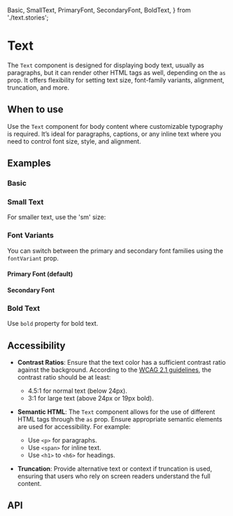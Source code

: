   Basic,
  SmallText,
  PrimaryFont,
  SecondaryFont,
  BoldText,
} from './text.stories';

<Meta of={Text} />

# Text

The `Text` component is designed for displaying body text, usually as paragraphs, but it can render other HTML tags as well, depending on the `as` prop. It offers flexibility for setting text size, font-family variants, alignment, truncation, and more.

## When to use

Use the `Text` component for body content where customizable typography is required. It’s ideal for paragraphs, captions, or any inline text where you need to control font size, style, and alignment.

## Examples

### Basic

<Canvas of={Basic} />

### Small Text

For smaller text, use the 'sm' size:

<Canvas of={SmallText} />

### Font Variants

You can switch between the primary and secondary font families using the `fontVariant` prop.

#### Primary Font (default)

<Canvas of={PrimaryFont} />

#### Secondary Font

<Canvas of={SecondaryFont} />

### Bold Text

Use `bold` property for bold text.

<Canvas of={BoldText} />

## Accessibility

- **Contrast Ratios**: Ensure that the text color has a sufficient contrast ratio against the background. According to
  the [WCAG 2.1 guidelines](https://www.w3.org/TR/WCAG21/), the contrast ratio should be at least:

  - 4.5:1 for normal text (below 24px).
  - 3:1 for large text (above 24px or 19px bold).

- **Semantic HTML**: The `Text` component allows for the use of different HTML tags through the `as` prop. Ensure
  appropriate semantic elements are used for accessibility. For example:

  - Use `<p>` for paragraphs.
  - Use `<span>` for inline text.
  - Use `<h1>` to `<h6>` for headings.

- **Truncation**: Provide alternative text or context if truncation is used, ensuring that users who rely on screen
  readers understand the full content.

## API

<ArgTypes />
